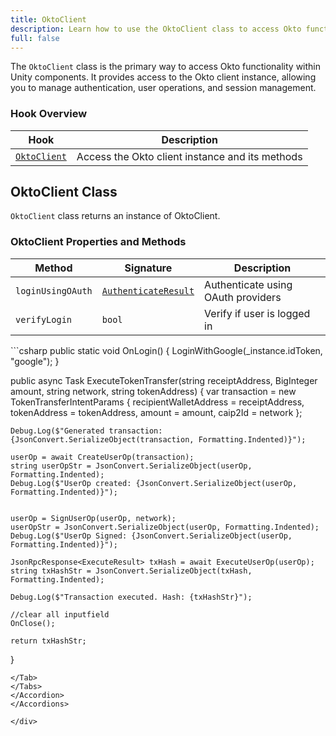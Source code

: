 ```yaml
---
title: OktoClient
description: Learn how to use the OktoClient class to access Okto functionality in Unity components
full: false
---
```



The `OktoClient` class is the primary way to access Okto functionality within Unity components. It provides access to the Okto client instance, allowing you to manage authentication, user operations, and session management.

### Hook Overview

| Hook | Description |
|------|-------------|
| [`OktoClient`](#oktoClient) | Access the Okto client instance and its methods |

<div className="method-box">

## OktoClient Class

`OktoClient` class returns an instance of OktoClient.

### OktoClient Properties and Methods

<Callout title="OktoClient Class">

| Method | Signature | Description |
|--------|-----------|-------------|
| `loginUsingOAuth` | [`AuthenticateResult`](/docs/unity-sdk/technical-reference#models) | Authenticate using OAuth providers |
| `verifyLogin` | `bool` | Verify if user is logged in |

</Callout>

<Accordions>
<Accordion title="Example">
<Tabs items={['C#']}>
<Tab value="C#">
```csharp
public static void OnLogin()
{
    LoginWithGoogle(_instance.idToken, "google");
}

public async Task<string> ExecuteTokenTransfer(string receiptAddress, BigInteger amount, string network, string tokenAddress)
{
    var transaction = new TokenTransferIntentParams
    {
        recipientWalletAddress = receiptAddress,
        tokenAddress = tokenAddress,
        amount = amount,
        caip2Id = network
    };

    Debug.Log($"Generated transaction: {JsonConvert.SerializeObject(transaction, Formatting.Indented)}");

    userOp = await CreateUserOp(transaction);
    string userOpStr = JsonConvert.SerializeObject(userOp, Formatting.Indented);
    Debug.Log($"UserOp created: {JsonConvert.SerializeObject(userOp, Formatting.Indented)}");


    userOp = SignUserOp(userOp, network);
    userOpStr = JsonConvert.SerializeObject(userOp, Formatting.Indented);
    Debug.Log($"UserOp Signed: {JsonConvert.SerializeObject(userOp, Formatting.Indented)}");

    JsonRpcResponse<ExecuteResult> txHash = await ExecuteUserOp(userOp);
    string txHashStr = JsonConvert.SerializeObject(txHash, Formatting.Indented);

    Debug.Log($"Transaction executed. Hash: {txHashStr}");

    //clear all inputfield
    OnClose();

    return txHashStr;
}
```
</Tab>
</Tabs>
</Accordion>
</Accordions>

</div>
